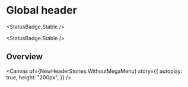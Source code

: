 
<Meta of={NewHeaderStories} />

# Global header

<StatusBadge.Stable />

<StatusBadge.Stable />

## Overview

<Canvas
  of={NewHeaderStories.WithoutMegaMenu}
  story={{
    autoplay: true,
    height: "200px",
  }}
/>

<Controls of={NewHeaderStories.WithoutMegaMenu} />
